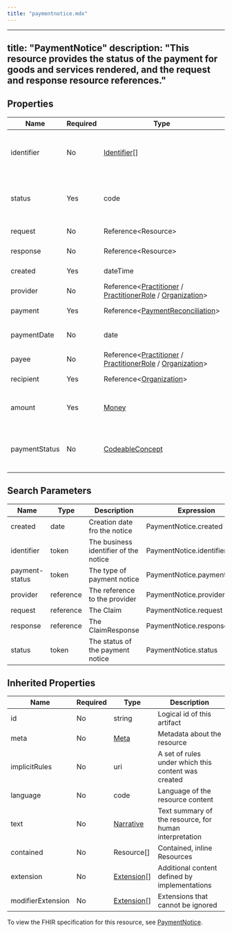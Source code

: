 ```yaml
---
title: "paymentnotice.mdx"
---
```


---
title: "PaymentNotice"
description: "This resource provides the status of the payment for goods and services rendered, and the request and response resource references."
---

## Properties

| Name          | Required | Type                                                                                                                                                                                                    | Description                                   |
| ------------- | -------- | ------------------------------------------------------------------------------------------------------------------------------------------------------------------------------------------------------- | --------------------------------------------- |
| identifier    | No       | [Identifier](/medical-api/fhir/data-types/identifier)[]                                                                                                                                                 | Business Identifier for the payment noctice   |
| status        | Yes      | code                                                                                                                                                                                                    | active / cancelled / draft / entered-in-error |
| request       | No       | Reference&lt;Resource&gt;                                                                                                                                                                               | Request reference                             |
| response      | No       | Reference&lt;Resource&gt;                                                                                                                                                                               | Response reference                            |
| created       | Yes      | dateTime                                                                                                                                                                                                | Creation date                                 |
| provider      | No       | Reference&lt;[Practitioner](/medical-api/fhir/resources/practitioner) / [PractitionerRole](/medical-api/fhir/resources/practitionerrole) / [Organization](/medical-api/fhir/resources/organization)&gt; | Responsible practitioner                      |
| payment       | Yes      | Reference&lt;[PaymentReconciliation](/medical-api/fhir/resources/paymentreconciliation)&gt;                                                                                                             | Payment reference                             |
| paymentDate   | No       | date                                                                                                                                                                                                    | Payment or clearing date                      |
| payee         | No       | Reference&lt;[Practitioner](/medical-api/fhir/resources/practitioner) / [PractitionerRole](/medical-api/fhir/resources/practitionerrole) / [Organization](/medical-api/fhir/resources/organization)&gt; | Party being paid                              |
| recipient     | Yes      | Reference&lt;[Organization](/medical-api/fhir/resources/organization)&gt;                                                                                                                               | Party being notified                          |
| amount        | Yes      | [Money](/medical-api/fhir/data-types/money)                                                                                                                                                             | Monetary amount of the payment                |
| paymentStatus | No       | [CodeableConcept](/medical-api/fhir/data-types/codeableconcept)                                                                                                                                         | Issued or cleared Status of the payment       |

## Search Parameters

| Name           | Type      | Description                           | Expression                  |
| -------------- | --------- | ------------------------------------- | --------------------------- |
| created        | date      | Creation date fro the notice          | PaymentNotice.created       |
| identifier     | token     | The business identifier of the notice | PaymentNotice.identifier    |
| payment-status | token     | The type of payment notice            | PaymentNotice.paymentStatus |
| provider       | reference | The reference to the provider         | PaymentNotice.provider      |
| request        | reference | The Claim                             | PaymentNotice.request       |
| response       | reference | The ClaimResponse                     | PaymentNotice.response      |
| status         | token     | The status of the payment notice      | PaymentNotice.status        |

## Inherited Properties

| Name              | Required | Type                                                  | Description                                            |
| ----------------- | -------- | ----------------------------------------------------- | ------------------------------------------------------ |
| id                | No       | string                                                | Logical id of this artifact                            |
| meta              | No       | [Meta](/medical-api/fhir/data-types/meta)             | Metadata about the resource                            |
| implicitRules     | No       | uri                                                   | A set of rules under which this content was created    |
| language          | No       | code                                                  | Language of the resource content                       |
| text              | No       | [Narrative](/medical-api/fhir/data-types/narrative)   | Text summary of the resource, for human interpretation |
| contained         | No       | Resource[]                                            | Contained, inline Resources                            |
| extension         | No       | [Extension](/medical-api/fhir/data-types/extension)[] | Additional content defined by implementations          |
| modifierExtension | No       | [Extension](/medical-api/fhir/data-types/extension)[] | Extensions that cannot be ignored                      |

To view the FHIR specification for this resource, see [PaymentNotice](https://www.hl7.org/fhir/StructureDefinition/PaymentNotice).

